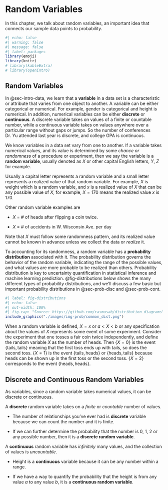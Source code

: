 # Random Variables {#sec-prob-rv}

In this chapter, we talk about random variables, an important idea that connects our sample data points to probability. 

```r
#| echo: false
#| warning: false
#| message: false
#| label: packages
library(emoji)
library(knitr)
# library(kableExtra)
# library(openintro)
```

## Random Variables

In @sec-intro-data, we learn that a **variable** in a data set is a characteristic or attribute that varies from one object to another. A variable can be either categorical or numerical. For example, gender is categorical and height is numerical. In addition, numerical variables can be either **discrete** or **continuous**. A discrete variable takes on values of a finite or countable number, while a continuous variable takes on values anywhere over a particular range without gaps or jumps. So the number of conferences Dr. Yu attended last year is discrete, and college GPA is continuous.

We know variables in a data set vary from one to another. If a variable takes numerical values, and its value is determined by some *chance or randomness* of a procedure or experiment, then we say the variable is a **random variable**, usually denoted as $X$ or other capital English letters, $Y$, $Z$ for example.

Usually a capital letter represents a random variable and a small letter represents a realized value of that random variable. For example, $X$ is weight which is a random variable, and $x$ is a realized value of $X$ that can be any possible value of $X$, for example, $X = 170$ means the realized value $x$ is 170.

<!-- A **random variable**, usually written as $X$ <sup>1</sup>, is a variable whose possible values are **numerical** outcomes determined by the **chance** or **randomness** of a procedure or experiment. -->
Other random variable examples are 

- $X$ = # of heads after flipping a coin twice.

- $X$ = # of accidents in W. Wisconsin Ave. per day

Note that $X$ must follow some randomness pattern, and its realized value cannot be known in advance unless we collect the data or *realize* it.

To accounting for its randomness, a random variable has a **probability distribution** associated with it. The probability distribution governs the behavior of the random variable, indicating the range of the possible values, and what values are more probable to be realized than others. Probability distribution is key to uncertainty quantification in statistical inference and machine learning prediction. @fig-distributions below shows the many different types of probability distributions, and we'll discuss a few basic but important probability distributions in @sec-prob-disc and @sec-prob-cont.

```r
#| label: fig-distributions
#| echo: false
#| out-width: 100%
#| fig-cap: "Source: https://github.com/rasmusab/distribution_diagrams"
include_graphics("./images/img-prob/common_dist.png")
```


<!-- [1] Usually in statistics, a capital $X$ represents a random variable and a small $x$ represents a realized value of $X$. -->


When a random variable is defined, $X = x$ or $a < X < b$ or any specification about the values of $X$ represents some event of some experiment. Consider the experiment that one tosses a fair coin twice independently, and define the random variable $X$ as the number of heads. Then $\{X = 0\}$ is the event $\{\text{tails}, \text{tails}\}$ meaning that the first toss ends up with tails, so does the second toss. $\{X = 1\}$ is the event $\{\text{tails}, \text{heads}\}$ or $\{\text{heads}, \text{tails}\}$ because heads can be shown up in the first toss or the second toss. $\{X = 2\}$ corresponds to the event $\{\text{heads}, \text{heads}\}$.



<!-- :::{.callout-note icon=false} -->
<!-- ## `r emoji('point_right')` $\{X = x\}$ corresponds to an event of some experiment. -->
<!-- - What is the event that $\{X = 0\}$ corresponds to? -->
<!-- - How do we determine $P(X = 0)$, $P(X=1)$ and $P(X=2)$ ? -->
<!-- ::: -->




## Discrete and Continuous Random Variables

As variables, since a random variable takes numerical values, it can be discrete or continuous.

A **discrete** random variable takes on a *finite* or *countable* number of values.

  - The number of relationships you've ever had is **discrete** variable because we can count the number and it is finite.
  
  - If we can further determine the probability that the number is 0, 1, 2 or any possible number, then it is a **discrete random variable**.


A **continuous** random variable has *infinitely* many values, and the collection of values is *uncountable*.

  - Height is a **continuous** variable because it can be any number within a range.
  
  - If we have a way to quantify the probability that the height is from any value $a$ to any value $b$, it is a **continuous random variable**.


